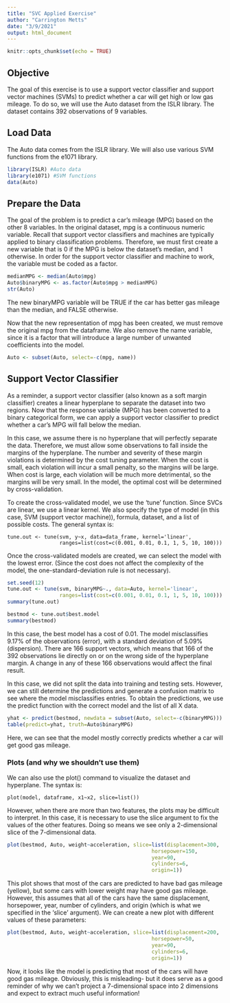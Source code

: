 ---
title: "SVC Applied Exercise"
author: "Carrington Metts"
date: "3/9/2021"
output: html_document
---

```{r setup, include=FALSE}
knitr::opts_chunk$set(echo = TRUE)
```

## Objective

The goal of this exercise is to use a support vector classifier and support vector
machines (SVMs) to predict whether a car will get high or low gas mileage. To do so, 
we will use the Auto dataset from the ISLR library. The dataset contains 392 observations of 
9 variables. 

## Load Data
The Auto data comes from the ISLR library. We will also use various SVM functions 
from the e1071 library. 

```{r load, warning=FALSE}
library(ISLR) #Auto data
library(e1071) #SVM functions
data(Auto)
```

## Prepare the Data
The goal of the problem is to predict a car's mileage (MPG) based on the other 
8 variables. In the original dataset, mpg is a continuous numeric variable. 
Recall that support vector classifiers and machines are typically applied to 
binary classification problems. Therefore, we must first create a new variable 
that is 0 if the MPG is below the dataset's median, and 1 otherwise. In order for 
the support vector classifier and machine to work, the variable must be coded as a factor.

```{r mpg}
medianMPG <- median(Auto$mpg)
Auto$binaryMPG <- as.factor(Auto$mpg > medianMPG)
str(Auto)
```

The new binaryMPG variable will be TRUE if the car has better gas mileage than 
the median, and FALSE otherwise. 

Now that the new representation of mpg has been created, we must remove the original
mpg from the dataframe. We also remove the name variable, since it is a factor that 
will introduce a large number of unwanted coefficients into the model. 

```{r clearmpg}
Auto <- subset(Auto, select=-c(mpg, name))
```

## Support Vector Classifier 
As a reminder, a support vector classifier (also known as a soft margin classifier)
creates a linear hyperplane to separate
the dataset into two regions. Now that the response variable (MPG) has been 
converted to a binary categorical form, we can apply a support vector classifier
to predict whether a car's MPG will fall below the median. 

In this case, we assume there is no hyperplane that will perfectly separate the data. 
Therefore, we must allow some observations to fall inside the margins of the hyperplane.
The number and severity of these margin violations is determined by the cost tuning
parameter. When the cost is small, each violation will incur a small penalty, so 
the margins will be large. When cost is large, each violation will be much more 
detrimental, so the margins will be very small. 
In the model, the optimal cost will be determined by cross-validation. 

To create the cross-validated model, we use the 'tune' function. Since SVCs are 
linear, we use a linear kernel. We also specify the type of model (in this case, SVM 
(support vector machine)), formula, dataset, and a list of possible costs. The general syntax is:

```
tune.out <- tune(svm, y~x, data=data_frame, kernel='linear', 
                 ranges=list(cost=c(0.001, 0.01, 0.1, 1, 5, 10, 100)))
```

Once the cross-validated models are created, we can select the model with the 
lowest error. (Since the cost does not affect the complexity of the model, the 
one-standard-deviation rule is not necessary). 

``` {r svc}
set.seed(12)
tune.out <- tune(svm, binaryMPG~., data=Auto, kernel='linear', 
                 ranges=list(cost=c(0.001, 0.01, 0.1, 1, 5, 10, 100)))
summary(tune.out)

bestmod <- tune.out$best.model
summary(bestmod)
```

In this case, the best model has a cost of 0.01. The model misclassifies 9.17% of the 
observations (error), with a standard deviation of 5.09% (dispersion).
There are 166 support vectors, 
which means that 166 of the 392 observations lie directly on or on the wrong 
side of the hyperplane margin. A change in any of these 166 observations would 
affect the final result. 

In this case, we did not split the data into training and testing sets. However, 
we can still determine the predictions and generate a confusion matrix to see 
where the model misclassifies entries. To obtain the predictions, we use the 
predict function with the correct model and the list of all X data. 

```{r lin_confusion}
yhat <- predict(bestmod, newdata = subset(Auto, select=-c(binaryMPG)))
table(predict=yhat, truth=Auto$binaryMPG)
```

Here, we can see that the model mostly correctly predicts whether a car will get 
good gas mileage. 

### Plots (and why we shouldn't use them)

We can also use the plot() command to visualize the dataset and hyperplane. The 
syntax is: 
```
plot(model, dataframe, x1~x2, slice=list())
```
However, when there are more than two features, the plots may be difficult to interpret. 
In this case, it is necessary to use the slice argument to fix the values of the other 
features. Doing so means we see only a 2-dimensional slice of the 7-dimensional data.

```{r plotsvc}
plot(bestmod, Auto, weight~acceleration, slice=list(displacement=300, 
                                               horsepower=150, 
                                               year=90,
                                               cylinders=6,
                                               origin=1))
```

This plot shows that most of the cars are predicted to have bad gas mileage (yellow),
but some cars with lower weight may have good gas mileage. However, this assumes 
that all of the cars have the same displacement, horsepower, year, number of cylinders,
and origin (which is what we specified in the 'slice' argument). We can create a new plot
with different values of these parameters: 

```{r plotsvc2}
plot(bestmod, Auto, weight~acceleration, slice=list(displacement=200, 
                                               horsepower=50, 
                                               year=90,
                                               cylinders=6,
                                               origin=1))
```

Now, it looks like the model is predicting that most of the cars will have good 
gas mileage. Obviously, this is misleading- but it does serve as a good reminder 
of why we can't project a 7-dimensional space into 2 dimensions and expect to 
extract much useful information! 